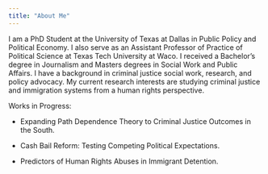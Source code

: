 ---
title: "About Me"
---

I am a PhD Student at the University of Texas at Dallas in Public Policy and Political Economy. I also serve as an Assistant Professor of Practice of Political Science at Texas Tech University at Waco. I received a Bachelor's degree in Journalism and Masters degrees in Social Work and Public Affairs. I have a background in criminal justice social work, research, and policy advocacy. My current research interests are studying criminal justice and immigration systems from a human rights perspective.

Works in Progress:

-   Expanding Path Dependence Theory to Criminal Justice Outcomes in the South.

-   Cash Bail Reform: Testing Competing Political Expectations.

-   Predictors of Human Rights Abuses in Immigrant Detention.
